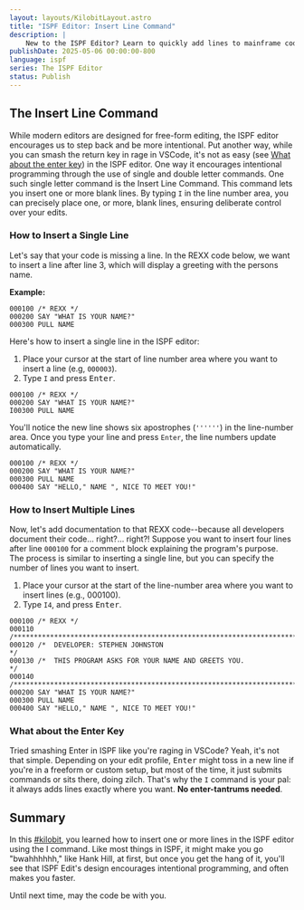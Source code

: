 ```yaml
---
layout: layouts/KilobitLayout.astro
title: "ISPF Editor: Insert Line Command"
description: |
    New to the ISPF Editor? Learn to quickly add lines to mainframe code using the Insert Line command using this beginner-friendly guide.
publishDate: 2025-05-06 00:00:00-800
language: ispf
series: The ISPF Editor
status: Publish
---
```

## The Insert Line Command
While modern editors are designed for free-form editing, the ISPF editor encourages us to step back and be more intentional. Put another way, while you can smash the return key in rage in VSCode, it's not as easy (see [What about the enter key](#what-about-the-enter-key)) in the ISPF editor. One way it encourages intentional programming through the use of single and double letter commands. One such single letter command is the Insert Line Command. This command lets you insert one or more blank lines. By typing `I` in the line number area, you can precisely place one, or more, blank lines, ensuring deliberate control over your edits.

### How to Insert a Single Line
Let's say that your code is missing a line. In the REXX code below, we want to insert a line after line 3, which will display a greeting with the persons name. 

**Example:**
```rexx
000100 /* REXX */                                                              
000200 SAY "WHAT IS YOUR NAME?"                                                
000300 PULL NAME               
``` 

Here's how to insert a single line in the ISPF editor:
1. Place your cursor at the start of line number area where you want to insert a line (e.g, `000003`).
2. Type `I` and press <kbd>Enter</kbd>.

```rexx
000100 /* REXX */                                                              
000200 SAY "WHAT IS YOUR NAME?"                                                
I00300 PULL NAME               
``` 

You'll notice the new line shows six apostrophes (`''''''`) in the line-number area. Once you type your line and press `Enter`, the line numbers update automatically.

```rexx
000100 /* REXX */
000200 SAY "WHAT IS YOUR NAME?"
000300 PULL NAME
000400 SAY "HELLO," NAME ", NICE TO MEET YOU!"
``` 
### How to Insert Multiple Lines
Now, let's add documentation to that REXX code--because all developers document their code... right?... right?! Suppose you want to insert four lines after line `000100` for a comment block explaining the program's purpose. The process is similar to inserting a single line, but you can specify the number of lines you want to insert.

1. Place your cursor at the start of the line-number area where you want to insert lines (e.g., 000100).
2. Type `I4`, and press <kbd>Enter</kbd>.

```rexx
000100 /* REXX */
000110 /**********************************************************************/
000120 /*  DEVELOPER: STEPHEN JOHNSTON                                       */
000130 /*  THIS PROGRAM ASKS FOR YOUR NAME AND GREETS YOU.                   */
000140 /**********************************************************************/
000200 SAY "WHAT IS YOUR NAME?"
000300 PULL NAME
000400 SAY "HELLO," NAME ", NICE TO MEET YOU!"
``` 

### What about the Enter Key
Tried smashing Enter in ISPF like you're raging in VSCode? Yeah, it's not that simple. Depending on your edit profile, <kbd>Enter</kbd> might toss in a new line if you're in a freeform or custom setup, but most of the time, it just submits commands or sits there, doing zilch. That's why the `I` command is your pal: it always adds lines exactly where you want. **No enter-tantrums needed**.

## Summary
In this [#kilobit](/kilobits), you learned how to insert one or more lines in the ISPF editor using the I command. Like most things in ISPF, it might make you go "bwahhhhhh," like Hank Hill, at first, but once you get the hang of it, you'll see that ISPF Edit's design encourages intentional programming, and often makes you faster.

Until next time, may the code be with you.
